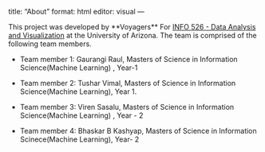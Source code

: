 title: "About"
format: html
editor: visual
---

This project was developed by \*\*\Visual Voyagers\*\* For [INFO 526 - Data Analysis and Visualization](https://datavizaz.org/) at the University of Arizona. The team is comprised of the following team members.

-   Team member 1: Gaurangi Raul, Masters of Science in Information Science(Machine Learning) , Year-1

-   Team member 2: Tushar Vimal, Masters of Science in Information Science(Machine Learning), Year 1.

-   Team member 3: Viren Sasalu, Masters of Science in Information Science(Machine Learning) , Year - 2

-   Team member 4: Bhaskar B Kashyap, Masters of Science in Information Scinece(Machine Learning), Year- 2
